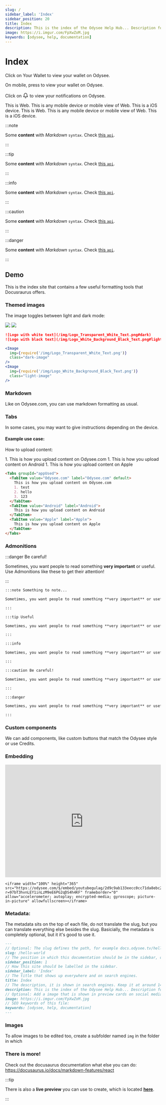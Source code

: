 ```yaml
---
slug: /
sidebar_label: 'Index'
sidebar_position: 20
title: Index
description: This is the index of the Odysee Help Hub... Description for search engines.
image: https://i.imgur.com/FpXwZoM.jpg
keywords: [odysee, help, documentation]
---
```


# Index

Click on <OdyseeButton url="https://odysee.com/$/wallet" ><Credits/> Your Wallet</OdyseeButton> to view your wallet on Odysee.

On mobile, press <OdyseeButtonRound url="https://odysee.com/$/wallet" ><Credits/></OdyseeButtonRound> to view your wallet on Odysee.

Click on <OdyseeButtonRound url="https://odysee.com/$/notifications" ><svg xmlns="http://www.w3.org/2000/svg" viewBox="0 -4 24 24" width="18" height="18" fill="none" overflow="visible" stroke="currentColor" stroke-width="2" stroke-linecap="round" stroke-linejoin="round" class="icon icon--Bell" aria-hidden="true"><g><path d="M18 8A6 6 0 0 0 6 8c0 7-3 9-3 9h18s-3-2-3-9"></path><path d="M13.73 21a2 2 0 0 1-3.46 0"></path></g></svg></OdyseeButtonRound> to view your notifications on Odysee.

<Tabs groupId="device">
  <TabItem value="web" label="Web">
    This is Web.
  </TabItem>
  <TabItem value="mobile" label="Mobile">
    This is any mobile device or mobile view of Web.
  </TabItem>
  <TabItem value="ios" label="iOS">
    This is a iOS device.
  </TabItem>
</Tabs>

<Tabs groupId="device">
  <TabItem value="web" label="Web">
    This is Web.
  </TabItem>
  <TabItem value="mobile" label="Mobile">
    This is any mobile device or mobile view of Web.
  </TabItem>
  <TabItem value="ios" label="iOS">
    This is a iOS device.
  </TabItem>
</Tabs>

:::note

Some **content** with _Markdown_ `syntax`. Check [this `api`](#).

:::

:::tip

Some **content** with _Markdown_ `syntax`. Check [this `api`](#).

:::

:::info

Some **content** with _Markdown_ `syntax`. Check [this `api`](#).

:::

:::caution

Some **content** with _Markdown_ `syntax`. Check [this `api`](#).

:::

:::danger

Some **content** with _Markdown_ `syntax`. Check [this `api`](#).

:::

## Demo

This is the index site that contains a few useful formatting tools that Docusraurus offers.

### Themed images

The image toggles between light and dark mode:

![](https://i.imgur.com/vu3pTG8.png#light)
![](https://i.imgur.com/I0eaZtW.png#dark)

```markdown
![Logo with white text](/img/Logo_Transparent_White_Text.png#dark)
![Logo with black text](/img/Logo_White_Background_Black_Text.png#light)
```

```jsx
<Image
  img={require('/img/Logo_Transparent_White_Text.png')}
  class="dark-image"
/>
<Image
  img={require('/img/Logo_White_Background_Black_Text.png')}
  class="light-image"
/>
```

### Markdown

Like on Odysee.com, you can use markdown formatting as usual.

### Tabs


In some cases, you may want to give instructions depending on the device.

#### Example use case:

How to upload content:

<Tabs groupId="appUsed">
  <TabItem value="Odysee.com" label="Odysee.com" default>
    1. This is how you upload content on Odysee.com
  </TabItem>
  <TabItem value="Android" label="Android">
    1. This is how you upload content on Android
  </TabItem>
  <TabItem value="Apple" label="Apple">
    1. This is how you upload content on Apple
  </TabItem>
</Tabs>

```markdown
<Tabs groupId="appUsed">
  <TabItem value="Odysee.com" label="Odysee.com" default>
    This is how you upload content on Odysee.com
    1. test
    2. hello
    3. 123
  </TabItem>
  <TabItem value="Android" label="Android">
    This is how you upload content on Android
  </TabItem>
  <TabItem value="Apple" label="Apple">
    This is how you upload content on Apple
  </TabItem>
</Tabs>
```

### Admonitions

:::danger Be careful!

Sometimes, you want people to read something **very important** or useful. Use Admonitions like these to get their attention!

:::

```markdown
:::note Something to note...

Sometimes, you want people to read something **very important** or useful. Use Admonitions like these to get their attention!

:::

:::tip Useful

Sometimes, you want people to read something **very important** or useful. Use Admonitions like these to get their attention!

:::

:::info

Sometimes, you want people to read something **very important** or useful. Use Admonitions like these to get their attention!

:::

:::caution Be careful!

Sometimes, you want people to read something **very important** or useful. Use Admonitions like these to get their attention!

:::

:::danger

Sometimes, you want people to read something **very important** or useful. Use Admonitions like these to get their attention!

:::
```

### Custom components

We can add components, like custom buttons that match the Odysee style or use <Credits/> Credits.

### Embedding

<iframe
  width="100%"
  height="365"
  src="https://odysee.com/$/embed/youtubegulag/2d9c9ab133eecc0cc71da8ebc2dbe72ff634a2ff?r=97bT3hvnLEY1inLzM9eE6PG2qDS4h4KF"
  frameborder="0"
  allow="accelerometer; autoplay; encrypted-media; gyroscope; picture-in-picture"
  allowfullscreen
></iframe>

```
<iframe width="100%" height="365" src="https://odysee.com/$/embed/youtubegulag/2d9c9ab133eecc0cc71da8ebc2dbe72ff634a2ff?r=97bT3hvnLEY1inLzM9eE6PG2qDS4h4KF" frameborder="0" allow="accelerometer; autoplay; encrypted-media; gyroscope; picture-in-picture" allowfullscreen></iframe>
```

### Metadata:

The metadata sits on the top of each file, do not translate the slug, but you can translate everything else besides the slug. Basicially, the metadata is completely optional, but it it's good to use it.

```markdown
---
// Optional: The slug defines the path, for example docs.odysee.tv/hello-world. If not defined, just the file name is being used (without the `.mdx` ending).
slug: /hello-world
// The position in which this documentation should be in the sidebar, optional.
sidebar_position: 1
// How this site should be labelled in the sidebar.
sidebar_label: 'Index'
// The title that shows up everywhere and on search engines.
title: Index
// The description, it is shown in search engines. Keep it at around 140 characters.
description: This is the index of the Odysee Help Hub... Description for search engines.
// Optional: Add a image that is shown in preview cards on social media if people share this page.
image: https://i.imgur.com/FpXwZoM.jpg
// SEO keywords of this file:
keywords: [odysee, help, documentation]
---
```

### Images

To allow images to be edited too, create a subfolder named `img` in the folder in which

### There is more!

Check out the docusaurus documentation what else you can do: https://docusaurus.io/docs/markdown-features/react

:::tip

There is also a **live preview** you can use to create, which is located **[here](https://stackblitz.com/edit/github-deydeg?file=docs%2Fintro.md)**.

:::
